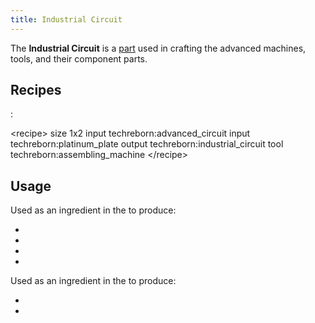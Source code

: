 ```yaml
---
title: Industrial Circuit
---
```


<ItemImage file="industrial_circuit" alt="Industrial Circuit" size="200" />


The **Industrial Circuit** is a [part](/items/part) used in crafting the advanced machines, tools, and their component parts.

## Recipes

<McItem slug="techreborn:Assembling_Machine"/>: 

\<recipe\> size 1x2 input techreborn:advanced_circuit input techreborn:platinum_plate output techreborn:industrial_circuit tool techreborn:assembling_machine \</recipe\> 

## Usage

Used as an ingredient in the <McItem slug="minecraft:crafting_table"/> to produce:

- <McItem slug="techreborn:advanced_unit_upgrader"/>
- <McItem slug="techreborn:industrial_tank_unit"/>
- <McItem slug="techreborn:industrial_storage_unit"/>
- <McItem slug="techreborn:lapotron_crystal"/>


Used as an ingredient in the <McItem slug="techreborn:Assembling_Machine"/> to produce:

- <McItem slug="techreborn:energy_flow_chip"/>
- <McItem slug="techreborn:data_storage_chip"/>
